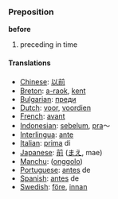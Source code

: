 === Preposition ===

'''before'''

#preceding in time

==== Translations ====
*[[Chinese]]: [[以前]]
*[[Breton]]: [[a-raok]], [[kent]]
*[[Bulgarian]]: [[преди]]
*[[Dutch]]: [[voor]], [[voordien]]
*[[French]]: [[avant]]
*[[Indonesian]]: [[belum|sebelum]], [[pra]]～
*[[Interlingua]]: [[ante]]
*[[Italian]]: [[prima]] di
*[[Japanese]]: [[前]] ([[まえ]], mae)
*[[Manchu]]: ([[onggolo]])
*[[Portuguese]]: [[antes]] de
*[[Spanish]]: [[antes]] de
*[[Swedish]]: [[före]], [[innan]]